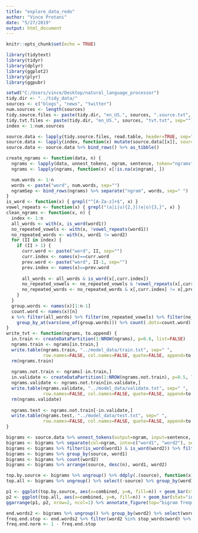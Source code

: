 ```yaml
---
title: "explore_data_redo"
author: "Vince Protani"
date: "5/27/2019"
output: html_document
---
```


```r
knitr::opts_chunk$set(echo = TRUE)
```

```r
library(tidytext)
library(tidyr)
library(dplyr)
library(ggplot2)
library(plyr)
library(ggpubr)
```

```r
setwd("C:/Users/vince/Desktop/natural_language_processor")
tidy.dir <- "../tidy_data/"
sources <- c("blogs", "news", "twitter")
num.sources <- length(sources)
tidy.source.files <- paste(tidy.dir, "en_US.", sources, ".source.txt", sep="")
tidy.tvt.files <- paste(tidy.dir, "en_US.", sources, "tvt.txt", sep="")
index <- 1:num.sources
```

```r
source.data <- lapply(tidy.source.files, read.table, header=TRUE, sep="\t", fill=TRUE, quote="", stringsAsFactors=FALSE)
source.data <- lapply(index, function(x) mutate(source.data[[x]], source=sources[x]))
source.data <- source.data %>% bind_rows() %>% as_tibble()
```

```r
create_ngrams <- function(data, n) {
  ngrams <- lapply(data, unnest_tokens, ngram, sentence, token="ngrams", n=n)
  ngrams <- lapply(ngrams, function(x) x[!is.na(x$ngram), ])

  num.words <- 1:n
  words <- paste("word", num.words, sep="")
  ngramSep <- bind_rows(ngrams) %>% separate("ngram", words, sep=" ")
}
is_word <- function(x) { grepl("^[A-Za-z]+$", x) }
vowel_repeats <- function(x) { grepl("(a|i|u){2,}|(e|o){3,}", x) }
clean_ngrams <- function(x, n) { 
  index <- 1:n
  all_words <- with(x, is_word(word1))
  no_repeated_vowels <- with(x, !vowel_repeats(word1))
  no_repeated_words <- with(x, word1 != word2)
  for (II in index) {
    if (II > 1) {
      curr.word <- paste("word", II, sep="")
      curr.index <- names(x)==curr.word
      prev.word <- paste("word", II-1, sep="")
      prev.index <- names(x)==prev.word
      
      all_words <- all_words & is_word(x[,curr.index])
      no_repeated_vowels <- no_repeated_vowels & !vowel_repeats(x[,curr.index])
      no_repeated_words <- no_repeated_words & x[,curr.index] != x[,prev.index]
    }
  }
  group.words <- names(x)[1:n-1]
  count.word <- names(x)[n]
  x %>% filter(all_words) %>% filter(no_repeated_vowels) %>% filter(no_repeated_words) %>%
    group_by_at(vars(one_of(group.words))) %>% count(.dots=count.word) %>% arrange(desc(n))
}
write_tvt <- function(ngrams, to.append) {
  in.train <- createDataPartition(1:NROW(ngrams), p=0.6, list=FALSE)
  ngrams.train <- ngrams[in.train,]
  write.table(ngrams.train, "../model_data/train.txt", sep=" ", 
              row.names=FALSE, col.names=FALSE, quote=FALSE, append=to.append)
  rm(ngrams.train)
  
  ngrams.not.train <- ngrams[-in.train,]
  in.validate <- createDataPartition(1:NROW(ngrams.not.train), p=0.5, list=FALSE)
  ngrams.validate <- ngrams.not.train[in.validate,]
  write.table(ngrams.validate, "../model_data/validate.txt", sep=" ", 
              row.names=FALSE, col.names=FALSE, quote=FALSE, append=to.append)
  rm(ngrams.validate)
  
  ngrams.test <- ngrams.not.train[-in.validate,]
  write.table(ngrams.test, "../model_data/test.txt", sep=" ", 
              row.names=FALSE, col.names=FALSE, quote=FALSE, append=to.append)
}
```

```r
bigrams <- source.data %>% unnest_tokens(output=ngram, input=sentence, token="ngrams", n=2) 
bigrams <- bigrams %>% separate(col=ngram, into=c("word1", "word2"), sep=" +")
bigrams <- bigrams %>% filter(is_word(word1) & is_word(word2)) %>% filter(!(vowel_repeats(word1) | vowel_repeats(word2))) %>% filter(word1!=word2)
bigrams <- bigrams %>% group_by(source, word1)
bigrams <- bigrams %>% count(word2)
bigrams <- bigrams %>% arrange(source, desc(n), word1, word2)
```

```r
top.by.source <- bigrams %>% ungroup() %>% ddply(.(source), function(x) x[1:10,]) %>% mutate(combined=paste(word1, word2)) %>% as_tibble()
top.all <- bigrams %>% ungroup() %>% select(-source) %>% group_by(word1, word2) %>% dplyr::summarize(n=sum(n)) %>% arrange(desc(n)) %>% (function(x) x[1:10,]) %>% mutate(combined=paste(word1, word2))

p1 <- ggplot(top.by.source, aes(x=combined, y=n, fill=n)) + geom_bar(stat="identity") + facet_wrap(source~.) + coord_flip() + labs(x="", y="") + theme(legend.position="none")
p2 <- ggplot(top.all, aes(x=combined, y=n, fill=n)) + geom_bar(stat="identity") + coord_flip() + labs(x="", y="") + theme(legend.position="none")
ggarrange(p1, p2, nrow=2, ncol=1) %>% annotate_figure(top="bigram frequency")
```

```r
end.words2 <- bigrams %>% ungroup() %>% group_by(word2) %>% select(word2, n) %>% summarize(count=sum(n)) %>% mutate(freq=count/sum(count))
freq.end.stop <- end.words2 %>% filter(word2 %in% stop_words$word) %>% summarize(total=sum(freq))
freq.end.norm <- 1 - freq.end.stop
```
